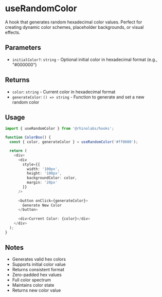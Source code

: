 # useRandomColor

A hook that generates random hexadecimal color values. Perfect for creating dynamic color schemes, placeholder backgrounds, or visual effects.

## Parameters

- `initialColor?`: `string` - Optional initial color in hexadecimal format (e.g., "#000000")

## Returns

- `color`: `string` - Current color in hexadecimal format
- `generateColor`: `() => string` - Function to generate and set a new random color

## Usage

```typescript
import { useRandomColor } from '@rhinolabs/hooks';

function ColorBox() {
  const { color, generateColor } = useRandomColor('#ff0000');

  return (
    <div>
      <div
        style={{
          width: '100px',
          height: '100px',
          backgroundColor: color,
          margin: '20px'
        }}
      />
      
      <button onClick={generateColor}>
        Generate New Color
      </button>
      
      <div>Current Color: {color}</div>
    </div>
  );
}
```

## Notes

- Generates valid hex colors
- Supports initial color value
- Returns consistent format
- Zero-padded hex values
- Full color spectrum
- Maintains color state
- Returns new color value
